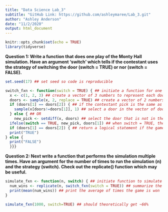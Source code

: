 ```yaml
---
title: "Data Science Lab_3"
subtitle: "GitHub Link: https://github.com/ashleymaree/Lab_3.git"
author: "Ashley Anderson"
date: "11/2/2020"
output: html_document
---
```


```r
knitr::opts_chunk$set(echo = TRUE)
library(tidyverse)
```

**Question 1: Write a function that does one play of the Monty Hall simulation. Have an argument ‘switch’ which tells if the contestant uses the strategy of switching the door (switch = TRUE) or nor (switch = FALSE).**
```r
set.seed(17) ## set seed so code is reproducible

switch_fxn <- function(switch = TRUE) { ## initiate a function for one play of the Monty Hall Simulation
  x <- c(1, 2, 3) ## create a vector of 3 numbers to represent each door
  doors <- sample(x, 2, replace = TRUE) ## create a vector of 2 numbers: the first being the door the contestant picks and the second being the door the prize is under
  if (doors[1] == doors[2]) { ## if the contestant pick is the same as the prize...
    sample(x[doors!=doors[1]], 1) ## select a door in the vector of door numbers that is not equal to the contestant's pick
  } else { ## OR
    new_pick <- setdiff(x, doors) ## select the door that is not in the vector of total door numbers and the vector of the contestant's pick and the prize door
  ifelse(switch == TRUE, new_pick, doors[1]) ## when switch = TRUE, the door number not included in the the vector of the contestant's pick and the prize door is selected and 
  if (doors[1] == doors[2]) { ## return a logical statement if the game was won (TRUE) or lost (FALSE)
  print("TRUE")
} else {
  print("FALSE")
  }}}
```

**Question 2: Next write a function that performs the simulation multiple times. Have an argument for the number of times to run the simulation (n) and the strategy (switch). Check out the replicate() function which may be useful.**
```r
simulate_fxn <- function(n, switch) { ## initiate function to simulate switch function
  num_wins <- replicate(n, switch_fxn(switch = TRUE)) ## summarize the number of times the game is played when you switch your choice
  print(mean(num_wins)) ## print the average of times the game is won
}

simulate_fxn(1000, switch=TRUE) ## should theoretically get ~66% 
```

